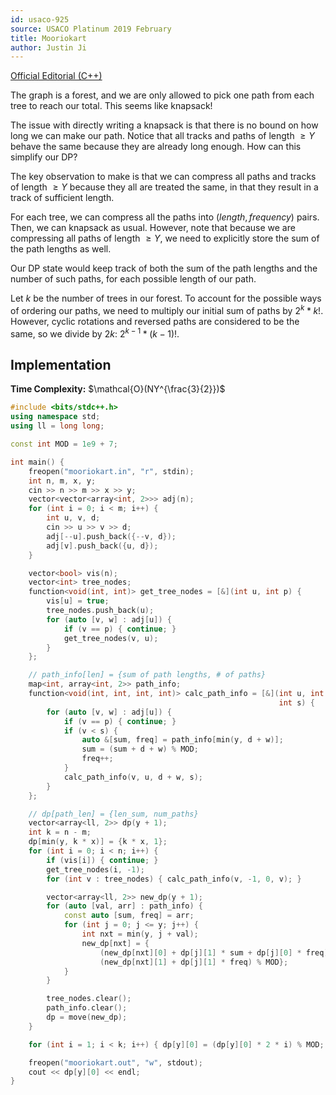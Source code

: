 ```yaml
---
id: usaco-925
source: USACO Platinum 2019 February
title: Mooriokart
author: Justin Ji
---
```


[Official Editorial (C++)](https://usaco.org/current/data/sol_mooriokart_platinum_feb19.html)

<Spoiler title = "Hint">

The graph is a forest, and we are only allowed to pick one path from each tree
to reach our total. This seems like knapsack!

The issue with directly writing a knapsack is that there is no bound on
how long we can make our path. Notice that all tracks and paths of length $\ge Y$
behave the same because they are already long enough. How can this simplify our DP?

</Spoiler>

<Spoiler title = "Explanation">

The key observation to make is that we can compress all paths and tracks of
length $\ge Y$ because they all are treated the same, in that they result in a
track of sufficient length.

For each tree, we can compress all the paths into $(length, frequency)$ pairs.
Then, we can knapsack as usual. However, note that because we are compressing
all paths of length $\ge Y$, we need to explicitly store the sum of the path
lengths as well.

Our DP state would keep track of both the sum of the path lengths and
the number of such paths, for each possible length of our path.

Let $k$ be the number of trees in our forest. To account for the possible ways
of ordering our paths, we need to multiply our initial sum of paths by
$2^{k} * k!$. However, cyclic rotations and reversed paths are considered
to be the same, so we divide by $2k$: $2^{k - 1} * (k - 1)!$.

## Implementation

**Time Complexity:** $\mathcal{O}(NY^{\frac{3}{2}})$

<LanguageSection>
<CPPSection>

```cpp
#include <bits/stdc++.h>
using namespace std;
using ll = long long;

const int MOD = 1e9 + 7;

int main() {
	freopen("mooriokart.in", "r", stdin);
	int n, m, x, y;
	cin >> n >> m >> x >> y;
	vector<vector<array<int, 2>>> adj(n);
	for (int i = 0; i < m; i++) {
		int u, v, d;
		cin >> u >> v >> d;
		adj[--u].push_back({--v, d});
		adj[v].push_back({u, d});
	}

	vector<bool> vis(n);
	vector<int> tree_nodes;
	function<void(int, int)> get_tree_nodes = [&](int u, int p) {
		vis[u] = true;
		tree_nodes.push_back(u);
		for (auto [v, w] : adj[u]) {
			if (v == p) { continue; }
			get_tree_nodes(v, u);
		}
	};

	// path_info[len] = {sum of path lengths, # of paths}
	map<int, array<int, 2>> path_info;
	function<void(int, int, int, int)> calc_path_info = [&](int u, int p, int d,
	                                                        int s) {
		for (auto [v, w] : adj[u]) {
			if (v == p) { continue; }
			if (v < s) {
				auto &[sum, freq] = path_info[min(y, d + w)];
				sum = (sum + d + w) % MOD;
				freq++;
			}
			calc_path_info(v, u, d + w, s);
		}
	};

	// dp[path_len] = {len_sum, num_paths}
	vector<array<ll, 2>> dp(y + 1);
	int k = n - m;
	dp[min(y, k * x)] = {k * x, 1};
	for (int i = 0; i < n; i++) {
		if (vis[i]) { continue; }
		get_tree_nodes(i, -1);
		for (int v : tree_nodes) { calc_path_info(v, -1, 0, v); }

		vector<array<ll, 2>> new_dp(y + 1);
		for (auto [val, arr] : path_info) {
			const auto [sum, freq] = arr;
			for (int j = 0; j <= y; j++) {
				int nxt = min(y, j + val);
				new_dp[nxt] = {
				    (new_dp[nxt][0] + dp[j][1] * sum + dp[j][0] * freq) % MOD,
				    (new_dp[nxt][1] + dp[j][1] * freq) % MOD};
			}
		}

		tree_nodes.clear();
		path_info.clear();
		dp = move(new_dp);
	}

	for (int i = 1; i < k; i++) { dp[y][0] = (dp[y][0] * 2 * i) % MOD; }

	freopen("mooriokart.out", "w", stdout);
	cout << dp[y][0] << endl;
}
```

</CPPSection>
</LanguageSection>

</Spoiler>
